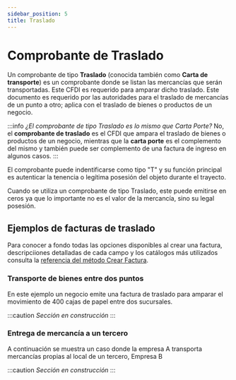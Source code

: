 ```yaml
---
sidebar_position: 5
title: Traslado
---
```


# Comprobante de Traslado

Un comprobante de tipo **Traslado** (conocida también como **Carta de transporte**) es un
comprobante donde se listan las mercancías que serán transportadas. Este CFDI es
requerido para amparar dicho traslado. Este documento es requerido por las autoridades
para el traslado de mercancías de un punto a otro; aplica con el traslado de bienes o
productos de un negocio.

:::info *¿El comprobante de tipo _Traslado_ es lo mismo que _Carta Porte_?*
No, el **comprobante de traslado** es el CFDI que ampara el traslado de bienes o productos de
un negocio, mientras que la **carta porte** es el complemento del mismo y también puede ser
complemento de una factura de ingreso en algunos casos.
:::

El comprobante puede indentificarse como tipo "T" y su función principal es autenticar la tenencia o legítima posesión del objeto durante el trayecto.

Cuando se utiliza un comprobante de tipo Traslado, este puede emitirse en ceros ya que lo importante no es el valor de la mercancía, sino su legal posesión.

## Ejemplos de facturas de traslado

Para conocer a fondo todas las opciones disponibles al crear una factura, descripciiones
detalladas de cada campo y los catálogos más utilizados consulta la
[referencia del método Crear Factura](/api/#operation/createInvoice).

### Transporte de bienes entre dos puntos
En este ejemplo un negocio emite una factura de traslado para amparar el movimiento de 400 cajas de papel entre dos sucursales.

:::caution *Sección en construcción*
:::

### Entrega de mercancía a un tercero
A continuación se muestra un caso donde la empresa A transporta mercancías propias al local de un tercero, Empresa B

:::caution *Sección en construcción*
:::

